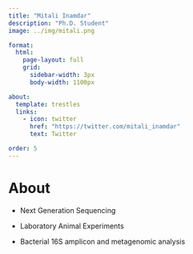 ```yaml
---
title: "Mitali Inamdar"
description: "Ph.D. Student"
image: ../img/mitali.png

format: 
  html:
    page-layout: full
    grid:
      sidebar-width: 3px
      body-width: 1100px

about: 
  template: trestles
  links: 
    - icon: twitter
      href: "https://twitter.com/mitali_inamdar"
      text: Twitter

order: 5
---
```


# About

::: {style="text-align: justify"}
-   Next Generation Sequencing

-   Laboratory Animal Experiments

-   Bacterial 16S amplicon and metagenomic analysis
:::
